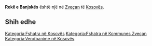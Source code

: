 {{Fshat në 
 | Emri                = Rekë e Banjskës
 | EmriAlt                = 
 | NAME_SHORT_FORM=      
 | NAME_GENERIC=      
 | NAME_SORT_NAME_RO=      REKEEBANJSKES
 | FULL_NAME_RO = Rekë e Banjskës
 | FULL_NAME_ND_RO=Reke e Banjskes
 | SORT_NAME_RG=REKEEBANJSKES
 | FULL_NAME_RG=Rekë e Banjskës
 | FULL_NAME_ND_RG=Reke e Banjskes
 | SRP_NAME_SHORT_FORM=      
 | SRP_NAME_GENERIC=      
 | SRP_NAME_SORT_NAME_RO=      
 | SRP_FULL_NAME_RO = 
 | SRP_FULL_NAME_ND_RO=
 | SRP_SORT_NAME_RG=
 | SRP_FULL_NAME_RG=
 | SRP_FULL_NAME_ND_RG=
 | Emri (Rasa dhanore) = 
 | Figura              = 
 | Shteti              = Kosovo
 | Komuna              = Zveçan
 | Kodi postar         = 
 | Sipërfaqja          = 

 | Popullsia           = 

 | Regj. i popullsisë  = 
 | Dend. e popullsisë  = 
 | Faqja zyrtare       = 
 <!--- Koordinatat ----> 
 | Gjerësia            = 42.987222
 | Gjatësia            = 20.755556
 | Lartësia            = 
}}
'''Rekë e Banjskës''' është një [[]] në [[Zveçan]] të [[Kosovës]].

<!-- == Gjeografia == -->
<!-- == Historia == -->
<!-- == Demografia == -->
== Shih edhe ==
{{Komuna Zveçan}}
{{Kosovo-Administrata-Cung}}

[[Kategoria:Fshatra në Kosovës]]
[[Kategoria:Fshatra në Kommunes Zveçan]]
[[Kategoria:Vendbanime në Kosovës]]